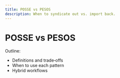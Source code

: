 ```yaml
---
title: POSSE vs PESOS
description: When to syndicate out vs. import back.
---
```


# POSSE vs PESOS

Outline:
- Definitions and trade‑offs
- When to use each pattern
- Hybrid workflows

